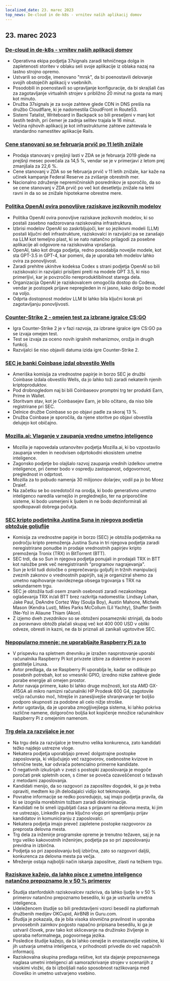 ```yaml
---
localized_date: 23. marec 2023
top_news: De-cloud in de-k8s - vrnitev naših aplikacij domov
---
```




## 23. marec 2023

### [De-cloud in de-k8s - vrnitev naših aplikacij domov](https://dev.37signals.com/bringing-our-apps-back-home/?ref=hackernewsgpt.com)

- Operativna ekipa podjetja 37signals zaradi tehničnega dolga in zapletenosti storitev v oblaku seli svoje aplikacije iz oblaka nazaj na lastno strojno opremo.
- Ustvarili so orodje, imenovano "mrsk", da bi poenostavili delovanje svojih obstoječih aplikacij v vsebnikih.
- Posodobili in poenostavili so upravljanje konfiguracije, da bi skrajšali čas za zagotavljanje virtualnih strojev s približno 20 minut na gosta na manj kot minuto.
- Družba 37signals je za svoje zahteve glede CDN in DNS prešla na družbo Cloudflare, ki je nadomestila CloudFront in Route53.
- Sistemi Tatalist, Writeboard in Backpack so bili preseljeni v manj kot šestih tednih, pri čemer je zadnja selitev trajala le 16 minut.
- Večina njihovih aplikacij je kot infrastrukturne zahteve zahtevala le standardno namestitev aplikacije Rails.

### [Cene stanovanj so se februarja prvič po 11 letih znižale](https://www.wsj.com/articles/home-prices-fell-in-february-for-first-time-in-11-years-73df0107?ref=hackernewsgpt.com)

- Prodaja stanovanj v prejšnji lasti v ZDA se je februarja 2019 glede na prejšnji mesec povečala za 14,5 %, vendar se je v primerjavi z letom prej zmanjšala za 22,6 %.
- Cene stanovanj v ZDA so se februarja prvič v 11 letih znižale, kar kaže na učinek kampanje Federal Reserve za zvišanje obrestnih mer.
- Nacionalno združenje nepremičninskih posrednikov je sporočilo, da so se cene stanovanj v ZDA prvič po več kot desetletju znižale na letni ravni in da so se znižale hipotekarne obrestne mere.

### [Politika OpenAI ovira ponovljive raziskave jezikovnih modelov](https://aisnakeoil.substack.com/p/openais-policies-hinder-reproducible?ref=hackernewsgpt.com)

- Politika OpenAI ovira ponovljive raziskave jezikovnih modelov, ki so postali zasebno nadzorovana raziskovalna infrastruktura.
- Izbrisi modelov OpenAI so zaskrbljujoči, ker so jezikovni modeli (LLM) postali ključni deli infrastrukture, raziskovalci in razvijalci pa se zanašajo na LLM kot temeljno plast, ki se nato natančno prilagodi za posebne aplikacije ali odgovore na raziskovalna vprašanja.
- OpenAI, tako kot druga podjetja, redno posodablja novejše modele, kot sta GPT-3.5 in GPT-4, kar pomeni, da je uporaba teh modelov lahko ovira za ponovljivost.
- Zaradi prehitre ukinitve kodeksa Codex s strani podjetja OpenAI so bili raziskovalci in razvijalci prisiljeni preiti na modele GPT 3.5, ki niso primerljivi, kar je povzročilo nereproduktibilnost starega dela.
- Organizacija OpenAI je raziskovalcem omogočila dostop do Codexa, vendar je postopek prijave nepregleden in ni jasno, kako dolgo bo model na voljo.
- Odprta dostopnost modelov LLM bi lahko bila ključni korak pri zagotavljanju ponovljivosti.

### [Counter-Strike 2 - omejen test za izbrane igralce CS:GO](https://counter-strike.net/cs2?ref=hackernewsgpt.com)

- Igra Counter-Strike 2 je v fazi razvoja, za izbrane igralce igre CS:GO pa se izvaja omejen test.
- Test se izvaja za oceno novih igralnih mehanizmov, orožja in drugih funkcij.
- Razvijalci še niso objavili datuma izida igre Counter-Strike 2.

### [SEC je banki Coinbase izdal obvestilo Wells](https://www.reuters.com/legal/coinbase-issued-wells-notice-by-sec-2023-03-22/?ref=hackernewsgpt.com)

- Ameriška komisija za vrednostne papirje in borzo SEC je družbi Coinbase izdala obvestilo Wells, da jo lahko toži zaradi nekaterih njenih kriptoproduktov.
- Pod drobnogledom naj bi bili Coinbaseov promptni trg ter produkti Earn, Prime in Wallet.
- Storitvam stav, kot je Coinbasejev Earn, je bilo očitano, da niso bile registrirane pri SEC.
- Delnice družbe Coinbase so po objavi padle za skoraj 13 %.
- Družba Coinbase je sporočila, da njene storitve po objavi obvestila delujejo kot običajno.

### [Mozilla.ai: Vlaganje v zaupanja vredno umetno inteligenco](https://blog.mozilla.org/en/mozilla/introducing-mozilla-ai-investing-in-trustworthy-ai/?ref=hackernewsgpt.com)

- Mozilla je napovedala ustanovitev podjetja Mozilla.ai, ki bo vzpostavilo zaupanja vreden in neodvisen odprtokodni ekosistem umetne inteligence.
- Zagonsko podjetje bo olajšalo razvoj zaupanja vrednih izdelkov umetne inteligence, pri čemer bodo v ospredju zastopanost, odgovornost, preglednost in odprtost.
- Mozilla za to pobudo namenja 30 milijonov dolarjev, vodil pa jo bo Moez Draief.
- Na začetku se bo osredotočil na orodja, ki bodo generativno umetno inteligenco naredila varnejšo in preglednejšo, ter na priporočilne sisteme, ki bodo usmerjeni k ljudem in ne bodo dezinformirali ali spodkopavali dobrega počutja.

### [SEC kripto podjetnika Justina Suna in njegova podjetja obtožuje goljufije](https://www.sec.gov/news/press-release/2023-59?ref=hackernewsgpt.com)

- Komisija za vrednostne papirje in borzo (SEC) je obtožila podjetnika na področju kripto premoženja Justina Suna in tri njegova podjetja zaradi neregistrirane ponudbe in prodaje vrednostnih papirjev kripto premoženja Tronix (TRX) in BitTorrent (BTT).
- SEC trdi, da so Sun in njegova podjetja ponujali in prodajali TRX in BTT kot naložbe prek več neregistriranih "programov nagrajevanja".
- Sun je kršil tudi določbe o preprečevanju goljufij in tržnih manipulacij zveznih zakonov o vrednostnih papirjih, saj je organiziral shemo za umetno napihovanje navideznega obsega trgovanja s TRX na sekundarnem trgu.
- SEC je obtožila tudi osem znanih osebnosti zaradi nezakonitega oglaševanja TRX in/ali BTT brez razkritja nadomestila: Lindsay Lohan, Jake Paul, DeAndre Cortez Way (Soulja Boy), Austin Mahone, Michele Mason (Kendra Lust), Miles Parks McCollum (Lil Yachty), Shaffer Smith (Ne-Yo) in Aliaune Thiam (Akon).
- Z izjemo dveh zvezdnikov so se obtoženi posamezniki strinjali, da bodo za poravnavo obtožb plačali skupaj več kot 400 000 USD v obliki odveze, obresti in kazni, ne da bi priznali ali zanikali ugotovitve SEC.

### [Nepopularno mnenje: ne uporabljajte Raspberry Pi za to](https://set-inform.com/2021/08/24/unpopular-opinion-dont-use-a-raspberry-pi-for-that/?ref=hackernewsgpt.com)

- V prispevku na spletnem dnevniku je izražen nasprotovanje uporabi računalnika Raspberry Pi kot privzete izbire za diskretne in poceni gostitelje Linuxa.
- Avtor predlaga, da se Raspberry Pi uporablja le, kadar se odlikuje po posebnih potrebah, kot so vmesniki GPIO, izredno nizke zahteve glede porabe energije ali omejen prostor.
- Avtor navaja primere, kako bi lahko druge možnosti, kot sta AMD GX-415GA ali mikro namizni računalniki HP Prodesk 600 G4, zagotovile večjo računsko moč, hitrejše in zanesljivejše shranjevanje ter boljšo podporo skupnosti za podobne ali celo nižje stroške.
- Avtor ugotavlja, da je uporaba zmogljivejšega sistema, ki lahko pokriva različne namene, dolgoročno boljša kot kopičenje množice računalnikov Raspberry Pi z omejenim namenom.

### [Trg dela za razvijalce je nor](https://old.reddit.com/r/ExperiencedDevs/comments/11xq5cz/the_developer_job_market_is_insane_right_now/?ref=hackernewsgpt.com)

- Na trgu dela za razvijalce je trenutno velika konkurenca, zato kandidati težko najdejo ustrezne vloge.
- Nekatera podjetja uporabljajo preveč dolgotrajne postopke zaposlovanja, ki vključujejo več razgovorov, osebnostne kvizove in tehnične teste, kar odvrača potencialno primerne kandidate.
- O negativnih izkušnjah v zvezi s postopki zaposlovanja je mogoče poročati prek spletnih ocen, s čimer se poveča ozaveščenost o težavah z metodami zaposlovanja.
- Kandidati menijo, da so razgovori za zaposlitev dogodek, ki ga je treba opraviti, medtem ko jih delodajalci vidijo kot tekmovanje.
- Povratne informacije se redko posredujejo, saj imajo podjetja pravila, da bi se izognila morebitnim tožbam zaradi diskriminacije.
- Kandidati ne bi smeli izgubljati časa s prijavami na delovna mesta, ki jim ne ustrezajo, LinkedIn pa ima ključno vlogo pri spremljanju prijav kandidatov in komuniciranju z zaposlovalci.
- Nekatera podjetja imajo preveč zapletene postopke razgovorov za preprosta delovna mesta.
- Trg dela za inženirje programske opreme je trenutno težaven, saj je na trgu veliko kakovostnih inženirjev, podjetja pa so pri zaposlovanju previdna in izbirčna.
- Podjetja so pri zaposlovanju bolj izbirčna, zato so razgovori daljši, konkurenca za delovna mesta pa večja.
- Mreženje ostaja najboljši način iskanja zaposlitve, zlasti na težkem trgu.

### [Raziskave kažejo, da lahko pisce z umetno inteligenco natančno prepoznamo le v 50 % primerov](https://hai.stanford.edu/news/was-written-human-or-ai-tsu?ref=hackernewsgpt.com)

- Študija stanfordskih raziskovalcev razkriva, da lahko ljudje le v 50 % primerov natančno prepoznamo besedilo, ki ga je ustvarila umetna inteligenca.
- Udeležencem študije so bili predstavljeni vzorci besedil na platformah družbenih medijev OKCupid, AirBNB in Guru.com.
- Študija je pokazala, da je bila visoka slovnična pravilnost in uporaba prvoosebnih zaimkov pogosto napačno pripisana besedilu, ki ga je ustvaril človek, prav tako kot sklicevanje na družinsko življenje in uporaba neformalnega, pogovornega jezika.
- Posledice študije kažejo, da bi lahko cenejše in enostavnejše vsebine, ki jih ustvarja umetna inteligenca, v prihodnosti privedle do več napačnih informacij.
- Raziskovalna skupina predlaga rešitve, kot sta dajanje prepoznavnega naglasa umetni inteligenci ali samorazkrivanje strojev v scenarijih z visokimi vložki, da bi izboljšali našo sposobnost razlikovanja med človeško in umetno ustvarjeno vsebino.


